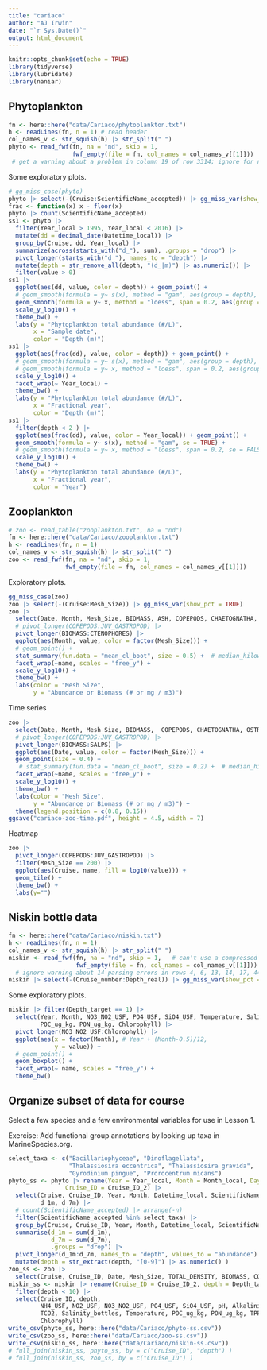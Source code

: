 ```yaml
---
title: "cariaco"
author: "AJ Irwin"
date: "`r Sys.Date()`"
output: html_document
---
```


```r
knitr::opts_chunk$set(echo = TRUE)
library(tidyverse)
library(lubridate)
library(naniar)
```

## Phytoplankton

```r
fn <- here::here("data/Cariaco/phytoplankton.txt")
h <- readLines(fn, n = 1) # read header
col_names_v <- str_squish(h) |> str_split(" ")
phyto <- read_fwf(fn, na = "nd", skip = 1,
                  fwf_empty(file = fn, col_names = col_names_v[[1]]))
 # get a warning about a problem in column 19 of row 3314; ignore for now
```

Some exploratory plots.

```r
# gg_miss_case(phyto)
phyto |> select(-(Cruise:ScientificName_accepted)) |> gg_miss_var(show_pct = TRUE)
frac <- function(x) x - floor(x)
phyto |> count(ScientificName_accepted)
ss1 <- phyto |> 
  filter(Year_local > 1995, Year_local < 2016) |>
  mutate(dd = decimal_date(Datetime_local)) |>
  group_by(Cruise, dd, Year_local) |>
  summarize(across(starts_with("d_"), sum), .groups = "drop") |>
  pivot_longer(starts_with("d_"), names_to = "depth") |>
  mutate(depth = str_remove_all(depth, "(d_|m)") |> as.numeric()) |> 
  filter(value > 0) 
ss1 |>
  ggplot(aes(dd, value, color = depth)) + geom_point() +
  # geom_smooth(formula = y~ s(x), method = "gam", aes(group = depth), se = FALSE) +
  geom_smooth(formula = y~ x, method = "loess", span = 0.2, aes(group = depth), se = FALSE) +
  scale_y_log10() + 
  theme_bw() +
  labs(y = "Phytoplankton total abundance (#/L)",
       x = "Sample date", 
       color = "Depth (m)")
ss1 |>
  ggplot(aes(frac(dd), value, color = depth)) + geom_point() +
  # geom_smooth(formula = y~ s(x), method = "gam", aes(group = depth), se = FALSE) +
  # geom_smooth(formula = y~ x, method = "loess", span = 0.2, aes(group = depth), se = FALSE) +
  scale_y_log10() + 
  facet_wrap(~ Year_local) +
  theme_bw() +
  labs(y = "Phytoplankton total abundance (#/L)",
       x = "Fractional year", 
       color = "Depth (m)")
ss1 |>
  filter(depth < 2 ) |>
  ggplot(aes(frac(dd), value, color = Year_local)) + geom_point() +
  geom_smooth(formula = y~ s(x), method = "gam", se = TRUE) +
  # geom_smooth(formula = y~ x, method = "loess", span = 0.2, se = FALSE) +
  scale_y_log10() + 
  theme_bw() +
  labs(y = "Phytoplankton total abundance (#/L)",
       x = "Fractional year", 
       color = "Year")
```


## Zooplankton

```r
# zoo <- read_table("zooplankton.txt", na = "nd")
fn <- here::here("data/Cariaco/zooplankton.txt")
h <- readLines(fn, n = 1)
col_names_v <- str_squish(h) |> str_split(" ")
zoo <- read_fwf(fn, na = "nd", skip = 1,
                fwf_empty(file = fn, col_names = col_names_v[[1]]))
```

Exploratory plots.

```r
gg_miss_case(zoo)
zoo |> select(-(Cruise:Mesh_Size)) |> gg_miss_var(show_pct = TRUE)
zoo |>
  select(Date, Month, Mesh_Size, BIOMASS, ASH, COPEPODS, CHAETOGNATHA, OSTRACODA, FORAMINIFERA, AMPHIPODS, EUPHAUSIIDS, MEDUSA, PTEROPODS, SALPS, CTENOPHORES) |>
  # pivot_longer(COPEPODS:JUV_GASTROPOD) |>
  pivot_longer(BIOMASS:CTENOPHORES) |>
  ggplot(aes(Month, value, color = factor(Mesh_Size))) + 
  # geom_point() +
  stat_summary(fun.data = "mean_cl_boot", size = 0.5) +  # median_hilow, mean_cl_boot
  facet_wrap(~name, scales = "free_y") +
  scale_y_log10() + 
  theme_bw() +
  labs(color = "Mesh Size", 
       y = "Abundance or Biomass (# or mg / m3)")
```

Time series

```r
zoo |>
  select(Date, Month, Mesh_Size, BIOMASS,  COPEPODS, CHAETOGNATHA, OSTRACODA, FORAMINIFERA, AMPHIPODS,  PTEROPODS, SALPS) |>
  # pivot_longer(COPEPODS:JUV_GASTROPOD) |>
  pivot_longer(BIOMASS:SALPS) |>
  ggplot(aes(Date, value, color = factor(Mesh_Size))) + 
  geom_point(size = 0.4) +
   # stat_summary(fun.data = "mean_cl_boot", size = 0.2) +  # median_hilow, mean_cl_boot
  facet_wrap(~name, scales = "free_y") +
  scale_y_log10() + 
  theme_bw() +
  labs(color = "Mesh Size", 
       y = "Abundance or Biomass (# or mg / m3)") + 
  theme(legend.position = c(0.8, 0.15))
ggsave("cariaco-zoo-time.pdf", height = 4.5, width = 7)
```

Heatmap

```r
zoo |>
  pivot_longer(COPEPODS:JUV_GASTROPOD) |>
  filter(Mesh_Size == 200) |>
  ggplot(aes(Cruise, name, fill = log10(value))) + 
  geom_tile() + 
  theme_bw() +
  labs(y="")
```

## Niskin bottle data

```r
fn <- here::here("data/Cariaco/niskin.txt")
h <- readLines(fn, n = 1)
col_names_v <- str_squish(h) |> str_split(" ")
niskin <- read_fwf(fn, na = "nd", skip = 1,   # can't use a compressed file here
                   fwf_empty(file = fn, col_names = col_names_v[[1]]))
  # ignore warning about 14 parsing errors in rows 4, 6, 13, 14, 17, 44.
niskin |> select(-(Cruise_number:Depth_real)) |> gg_miss_var(show_pct = TRUE)
```

Some exploratory plots.

```r
niskin |> filter(Depth_target == 1) |> 
  select(Year, Month, NO3_NO2_USF, PO4_USF, SiO4_USF, Temperature, Salinity_bottles, 
         POC_ug_kg, PON_ug_kg, Chlorophyll) |>
  pivot_longer(NO3_NO2_USF:Chlorophyll) |>
  ggplot(aes(x = factor(Month), # Year + (Month-0.5)/12,
             y = value)) +
  # geom_point() +
  geom_boxplot() + 
  facet_wrap(~ name, scales = "free_y") +
  theme_bw()

```

## Organize subset of data for course

Select a few species and a few environmental variables for use in Lesson 1.

Exercise: Add functional group annotations by looking up taxa in MarineSpecies.org.

```r
select_taxa <- c("Bacillariophyceae", "Dinoflagellata", 
                 "Thalassiosira eccentrica", "Thalassiosira gravida",
                 "Gyrodinium pingue", "Prorocentrum micans")
phyto_ss <- phyto |> rename(Year = Year_local, Month = Month_local, Day = Day_local,
                Cruise_ID = Cruise_ID_2) |>
  select(Cruise, Cruise_ID, Year, Month, Datetime_local, ScientificName_accepted,
         d_1m, d_7m) |>
  # count(ScientificName_accepted) |> arrange(-n)
  filter(ScientificName_accepted %in% select_taxa) |>
  group_by(Cruise, Cruise_ID, Year, Month, Datetime_local, ScientificName_accepted) |>
  summarise(d_1m = sum(d_1m),
            d_7m = sum(d_7m),
            .groups = "drop") |>
  pivot_longer(d_1m:d_7m, names_to = "depth", values_to = "abundance") |>
  mutate(depth = str_extract(depth, "[0-9]") |> as.numeric() )
zoo_ss <- zoo |> 
  select(Cruise, Cruise_ID, Date, Mesh_Size, TOTAL_DENSITY, BIOMASS, COPEPODS, CHAETOGNATHA)
niskin_ss <- niskin |> rename(Cruise_ID = Cruise_ID_2, depth = Depth_target) |>
  filter(depth < 10) |>
  select(Cruise_ID, depth, 
         NH4_USF, NO2_USF, NO3_NO2_USF, PO4_USF, SiO4_USF, pH, Alkalinity_umol_kg,
         TCO2, Salinity_bottles, Temperature, POC_ug_kg, PON_ug_kg, TPP, DOC, PrimaryProductivity,
         Chlorophyll)
write_csv(phyto_ss, here::here("data/Cariaco/phyto-ss.csv"))
write_csv(zoo_ss, here::here("data/Cariaco/zoo-ss.csv"))
write_csv(niskin_ss, here::here("data/Cariaco/niskin-ss.csv"))
# full_join(niskin_ss, phyto_ss, by = c("Cruise_ID", "depth") )
# full_join(niskin_ss, zoo_ss, by = c("Cruise_ID") )
```
